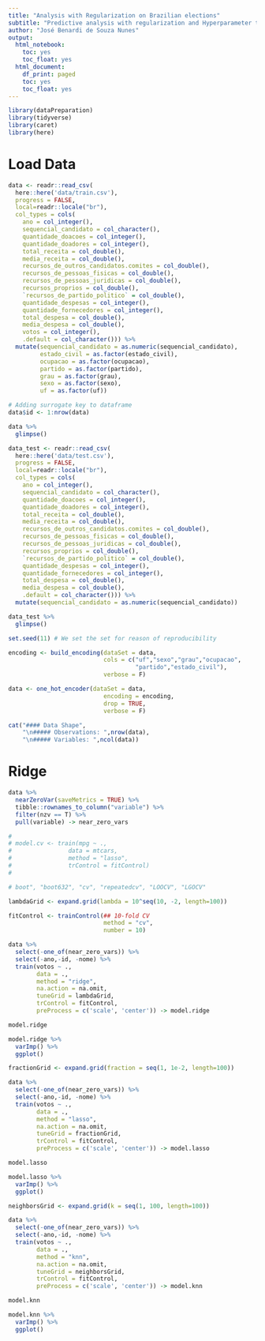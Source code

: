 ```yaml
---
title: "Analysis with Regularization on Brazilian elections"
subtitle: "Predictive analysis with regularization and Hyperparameter tuning on data about Brazilian elections"
author: "José Benardi de Souza Nunes"
output:
  html_notebook:
    toc: yes
    toc_float: yes
  html_document:
    df_print: paged
    toc: yes
    toc_float: yes
---
```



```r
library(dataPreparation)
library(tidyverse)
library(caret)
library(here)
```

# Load Data

```r
data <- readr::read_csv(
  here::here('data/train.csv'), 
  progress = FALSE,
  local=readr::locale("br"),
  col_types = cols(
    ano = col_integer(),
    sequencial_candidato = col_character(),
    quantidade_doacoes = col_integer(),
    quantidade_doadores = col_integer(),
    total_receita = col_double(),
    media_receita = col_double(),
    recursos_de_outros_candidatos.comites = col_double(),
    recursos_de_pessoas_fisicas = col_double(),
    recursos_de_pessoas_juridicas = col_double(),
    recursos_proprios = col_double(),
    `recursos_de_partido_politico` = col_double(),
    quantidade_despesas = col_integer(),
    quantidade_fornecedores = col_integer(),
    total_despesa = col_double(),
    media_despesa = col_double(),
    votos = col_integer(),
    .default = col_character())) %>%
  mutate(sequencial_candidato = as.numeric(sequencial_candidato),
         estado_civil = as.factor(estado_civil),
         ocupacao = as.factor(ocupacao),
         partido = as.factor(partido),
         grau = as.factor(grau),
         sexo = as.factor(sexo),
         uf = as.factor(uf))

# Adding surrogate key to dataframe
data$id <- 1:nrow(data)

data %>% 
  glimpse()
```

```r
data_test <- readr::read_csv(
  here::here('data/test.csv'), 
  progress = FALSE,
  local=readr::locale("br"),
  col_types = cols(
    ano = col_integer(),
    sequencial_candidato = col_character(),
    quantidade_doacoes = col_integer(),
    quantidade_doadores = col_integer(),
    total_receita = col_double(),
    media_receita = col_double(),
    recursos_de_outros_candidatos.comites = col_double(),
    recursos_de_pessoas_fisicas = col_double(),
    recursos_de_pessoas_juridicas = col_double(),
    recursos_proprios = col_double(),
    `recursos_de_partido_politico` = col_double(),
    quantidade_despesas = col_integer(),
    quantidade_fornecedores = col_integer(),
    total_despesa = col_double(),
    media_despesa = col_double(),
    .default = col_character())) %>%
  mutate(sequencial_candidato = as.numeric(sequencial_candidato))

data_test %>% 
  glimpse()

```

```r
set.seed(11) # We set the set for reason of reproducibility

encoding <- build_encoding(dataSet = data,
                           cols = c("uf","sexo","grau","ocupacao",
                                    "partido","estado_civil"),
                           verbose = F)

data <- one_hot_encoder(dataSet = data,
                           encoding = encoding,
                           drop = TRUE,
                           verbose = F)

cat("#### Data Shape",
    "\n##### Observations: ",nrow(data),
    "\n##### Variables: ",ncol(data))
```

<!-- ```{r results='asis'} -->
<!-- set.seed(11) # We set the set for reason of reproducibility -->

<!-- data %>% -->
<!--   dplyr::sample_frac(.6) -> data_train -->

<!-- encoding <- build_encoding(dataSet = data_train, -->
<!--                            cols = c("uf","sexo","grau","ocupacao", -->
<!--                                     "partido","estado_civil"), -->
<!--                            verbose = F) -->

<!-- data_train <- one_hot_encoder(dataSet = data_train, -->
<!--                            encoding = encoding, -->
<!--                            drop = TRUE, -->
<!--                            verbose = F) -->

<!-- cat("#### Train Data ", -->
<!--     "\n##### Observations: ",nrow(data_train), -->
<!--     "\n##### Variables: ",ncol(data_train)) -->
<!-- ``` -->

<!-- <br> -->

<!-- ```{r results='asis'} -->
<!-- set.seed(11) # We set the set for reason of reproducibility -->

<!-- dplyr::anti_join(data, -->
<!--                  data_train, -->
<!--                  by = 'id') -> intermediate_data -->

<!-- intermediate_data %>% -->
<!--   dplyr::sample_frac(.5) -> data_test -->

<!-- data_test <- one_hot_encoder(dataSet = data_test, -->
<!--                            encoding = encoding, -->
<!--                            drop = TRUE, -->
<!--                            verbose = F) -->

<!-- cat("#### Test Data ", -->
<!--     "\n##### Observations: ",nrow(data_test), -->
<!--     "\n##### Variables: ",ncol(data_test)) -->
<!-- ``` -->

<!-- ```{r results='asis'} -->
<!-- set.seed(11) # We set the set for reason of reproducibility -->

<!-- dplyr::anti_join(intermediate_data, -->
<!--                  data_test, -->
<!--                  by = 'id') -> data_validate -->


<!-- data_validate <- one_hot_encoder(dataSet = data_validate, -->
<!--                            encoding = encoding, -->
<!--                            drop = TRUE, -->
<!--                            verbose = F) -->
<!-- rm(intermediate_data) -->

<!-- cat("#### Validate Data ", -->
<!--     "\n##### Observations: ",nrow(data_validate), -->
<!--     "\n##### Variables: ",ncol(data_validate)) -->
<!-- ``` -->

# Ridge

```r
data %>%
  nearZeroVar(saveMetrics = TRUE) %>%
  tibble::rownames_to_column("variable") %>%
  filter(nzv == T) %>% 
  pull(variable) -> near_zero_vars
```

```r
# 
# model.cv <- train(mpg ~ ., 
#                data = mtcars,
#                method = "lasso",
#                trControl = fitControl)
# 

# boot", "boot632", "cv", "repeatedcv", "LOOCV", "LGOCV"
```


```r
lambdaGrid <- expand.grid(lambda = 10^seq(10, -2, length=100))

fitControl <- trainControl(## 10-fold CV
                           method = "cv", 
                           number = 10)

data %>%
  select(-one_of(near_zero_vars)) %>%
  select(-ano,-id, -nome) %>%
  train(votos ~ .,
        data = .,
        method = "ridge",
        na.action = na.omit,
        tuneGrid = lambdaGrid,
        trControl = fitControl,
        preProcess = c('scale', 'center')) -> model.ridge

model.ridge
```

```r
model.ridge %>%
  varImp() %>%
  ggplot()
```
```r
fractionGrid <- expand.grid(fraction = seq(1, 1e-2, length=100))

data %>%
  select(-one_of(near_zero_vars)) %>%
  select(-ano,-id, -nome) %>%
  train(votos ~ .,
        data = .,
        method = "lasso",
        na.action = na.omit,
        tuneGrid = fractionGrid,
        trControl = fitControl,
        preProcess = c('scale', 'center')) -> model.lasso

model.lasso
```

```r
model.lasso %>%
  varImp() %>%
  ggplot()
```

```r
neighborsGrid <- expand.grid(k = seq(1, 100, length=100))

data %>%
  select(-one_of(near_zero_vars)) %>%
  select(-ano,-id, -nome) %>%
  train(votos ~ .,
        data = .,
        method = "knn",
        na.action = na.omit,
        tuneGrid = neighborsGrid,
        trControl = fitControl,
        preProcess = c('scale', 'center')) -> model.knn

model.knn
```

```r
model.knn %>%
  varImp() %>%
  ggplot()
```

